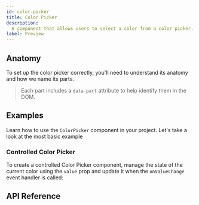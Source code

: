 ```yaml
---
id: color-picker
title: Color Picker
description:
  A component that allows users to select a color from a color picker.
label: Preview
---
```



<PreviewWarning />

<ComponentPreview />

## Anatomy

To set up the color picker correctly, you'll need to understand its anatomy and
how we name its parts.

> Each part includes a `data-part` attribute to help identify them in the DOM.

<Anatomy id="color-picker" />

## Examples

Learn how to use the `ColorPicker` component in your project. Let's take a look
at the most basic example

<Story id="Basic" />

### Controlled Color Picker

To create a controlled Color Picker component, manage the state of the current
color using the `value` prop and update it when the `onValueChange` event
handler is called:

<Story id="Controlled" />

## API Reference

<ComponentTypes />
